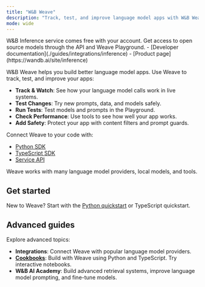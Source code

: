 ```yaml
---
title: "W&B Weave"
description: "Track, test, and improve language model apps with W&B Weave"
mode: wide
---
```


<Info>
W&B Inference service comes free with your account. Get access to open source models through the API and Weave Playground.
- [Developer documentation](./guides/integrations/inference)
- [Product page](https://wandb.ai/site/inference)
</Info>

W&B Weave helps you build better language model apps. Use Weave to track, test, and improve your apps:

- **Track & Watch**: See how your language model calls work in live systems.
- **Test Changes**: Try new prompts, data, and models safely.
- **Run Tests**: Test models and prompts in the Playground.
- **Check Performance**: Use tools to see how well your app works.
- **Add Safety**: Protect your app with content filters and prompt guards.

Connect Weave to your code with:
- [Python SDK](./reference/python-sdk/weave/index)
- [TypeScript SDK](./reference/typescript-sdk/weave/index)
- [Service API](./reference/service-api/index)

Weave works with many language model providers, local models, and tools.

## Get started

New to Weave? Start with the [Python quickstart](./quickstart) or TypeScript quickstart.

## Advanced guides

Explore advanced topics:

- **Integrations**: Connect Weave with popular language model providers.
- **[Cookbooks](/cookbooks/Intro_to_Weave_Hello_Trace)**: Build with Weave using Python and TypeScript. Try interactive notebooks.
- **W&B AI Academy**: Build advanced retrieval systems, improve language model prompting, and fine-tune models.